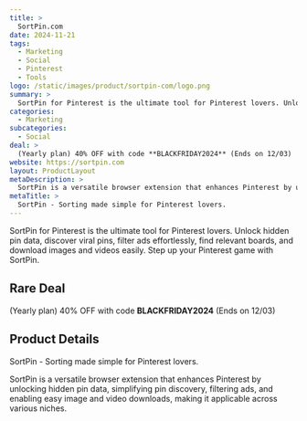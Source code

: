 ```yaml
---
title: >
  SortPin.com
date: 2024-11-21
tags:
  - Marketing
  - Social
  - Pinterest
  - Tools
logo: /static/images/product/sortpin-com/logo.png
summary: >
  SortPin for Pinterest is the ultimate tool for Pinterest lovers. Unlock hidden pin data, discover viral pins, filter ads effortlessly, find relevant boards, and download images and videos easily. Step up your Pinterest game with SortPin.
categories:
  - Marketing
subcategories:
  - Social
deal: >
  (Yearly plan) 40% OFF with code **BLACKFRIDAY2024** (Ends on 12/03)
website: https://sortpin.com
layout: ProductLayout
metaDescription: >
  SortPin is a versatile browser extension that enhances Pinterest by unlocking hidden pin data, simplifying pin discovery, filtering ads, and enabling easy image and video downloads, making it applicable across various niches.
metaTitle: >
  SortPin - Sorting made simple for Pinterest lovers.
---
```

SortPin for Pinterest is the ultimate tool for Pinterest lovers. Unlock hidden pin data, discover viral pins, filter ads effortlessly, find relevant boards, and download images and videos easily. Step up your Pinterest game with SortPin.

## Rare Deal

(Yearly plan) 40% OFF with code **BLACKFRIDAY2024** (Ends on 12/03)

## Product Details
SortPin - Sorting made simple for Pinterest lovers.

SortPin is a versatile browser extension that enhances Pinterest by unlocking hidden pin data, simplifying pin discovery, filtering ads, and enabling easy image and video downloads, making it applicable across various niches.
